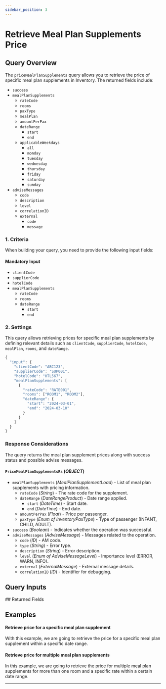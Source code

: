 ```yaml
---
sidebar_position: 3
---
```




# Retrieve Meal Plan Supplements Price

## Query Overview

The `priceMealPlanSupplements` query allows you to retrieve the price of specific meal plan supplements in Inventory. The returned fields include:

* `success`
* `mealPlanSupplements`
    * `rateCode`
    * `rooms`
    * `paxType`
    * `mealPlan`
    * `amountPerPax`
    * `dateRange`
        * `start`
        * `end`
    * `applicableWeekdays`
        * `all`
        * `monday`
        * `tuesday`
        * `wednesday`
        * `thursday`
        * `friday`
        * `saturday`
        * `sunday`
* `adviseMessages`
    * `code`
    * `description`
    * `level`
    * `correlationID`
    * `external`
        * `code`
        * `message`

### 1. Criteria

When building your query, you need to provide the following input fields:

#### Mandatory Input
* `clientCode`
* `supplierCode`
* `hotelCode`
* `mealPlanSupplements`
    * `rateCode`
    * `rooms`
    * `dateRange`
        * `start`
        * `end`

### 2. Settings

This query allows retrieving prices for specific meal plan supplements by defining relevant details such as `clientCode`, `supplierCode`, `hotelCode`, `mealPlan`, `rooms`, and `dateRange`.

```js
{
  "input": {
    "clientCode": "ABC123",
    "supplierCode": "SUP001",
    "hotelCode": "HTL567",
    "mealPlanSupplements": [
      {
        "rateCode": "RATE001",
        "rooms": ["ROOM1", "ROOM2"],
        "dateRange": {
          "start": "2024-03-01",
          "end": "2024-03-10"
        }
      }
    ]
  }
}
```

### Response Considerations

The query returns the meal plan supplement prices along with success status and possible advise messages.

#### `PriceMealPlanSupplementsRs` (*OBJECT*)
* `mealPlanSupplements` (*MealPlanSupplementLoad*) - List of meal plan supplements with pricing information.
    * `rateCode` (*String*) - The rate code for the supplement.
    * `dateRange` (*DateRangeProduct*) - Date range applied.
        * `start` (*DateTime*) - Start date.
        * `end` (*DateTime*) - End date.
    * `amountPerPax` (*Float*) - Price per passenger.
    * `paxType` (*Enum of InventoryPaxType*) - Type of passenger (INFANT, CHILD, ADULT).
* `success` (*Boolean*) - Indicates whether the operation was successful.
* `adviseMessages` (*AdviseMessage*) - Messages related to the operation.
    * `code` (*ID*) - AM code.
    * `type` (*String*) - Error type.
    * `description` (*String*) - Error description.
    * `level` (*Enum of AdviseMessageLevel*) - Importance level (ERROR, WARN, INFO).
    * `external` (*ExternalMessage*) - External message details.
    * `correlationID` (*ID*) - Identifier for debugging.

## Query Inputs

<InventoryPriceMealPlanSupplementsInput />
## Returned Fields

<PriceMealPlanSupplementsRs />


## Examples

#### Retrieve price for a specific meal plan supplement

With this example, we are going to retrieve the price for a specific meal plan supplement within a specific date range.

<GraphqlSample query={priceMealplanSupplementsQuery} variables={priceMealplanSupplementsRoomVariables} />

#### Retrieve price for multiple meal plan supplements

In this example, we are going to retrieve the price for multiple meal plan supplements for more than one room and a specific rate within a certain date range.

<GraphqlSample query={priceMealplanSupplementsQuery} variables={priceMealplanSupplementsRoomsVariables} />

---
